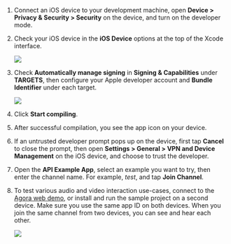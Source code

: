 <PlatformWrapper platform="ios">

1. Connect an iOS device to your development machine, open **Device > Privacy & Security > Security** on the device, and turn on the developer mode.

1. Check your iOS device in the **iOS Device** options at the top of the Xcode interface.

    ![](https://agora-doc.s3.us-east-1.amazonaws.com/images/video-sdk/run-compile-ios-step-2.png)

1. Check **Automatically manage signing** in **Signing & Capabilities** under **TARGETS**, then configure your Apple developer account and **Bundle Identifier** under each target.

    ![](https://agora-doc.s3.us-east-1.amazonaws.com/images/video-sdk/run-compile-ios-step-3.png)

1. Click **Start compiling**.

1. After successful compilation, you see the app icon on your device.

1. If an untrusted developer prompt pops up on the device, first tap **Cancel** to close the prompt, then open **Settings > General > VPN and Device Management** on the iOS device, and choose to trust the developer.

1. Open the **API Example App**, select an example you want to try, then enter the channel name. For example, *test*, and tap **Join Channel**.

1. To test various audio and video interaction use-cases, connect to the [Agora web demo](https://webdemo.agora.io/basicVideoCall/index.html), or install and run the sample project on a second device. Make sure you use the same app ID on both devices. When you join the same channel from two devices, you can see and hear each other.

    ![](https://agora-doc.s3.us-east-1.amazonaws.com/images/video-sdk/run-compile-ios-step-8.png)

</PlatformWrapper>